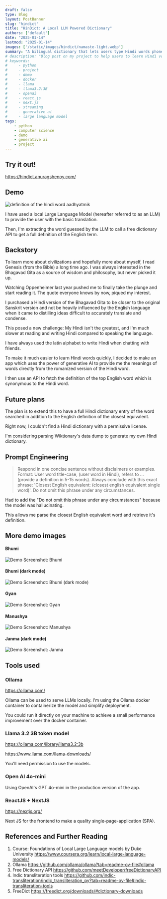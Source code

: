 ```yaml
---
draft: false
type: Blog
layout: PostBanner
slug: "hindict"
title: "HinDict: A Local LLM Powered Dictionary"
authors: ['default']
date: "2025-01-14"
lastmod: "2025-01-14"
images: ['/static/images/hindict/namaste-light.webp']
summary: "A bilingual dictionary that lets users type Hindi words phonetically in English letters to find the best English equivalents."
# description: "Blog post on my project to help users to learn Hindi vocabulary easier by typing the Hindi words phonetically in English to obtain their English meanings."
# keywords:
#     - python
#     - project
#     - demo
#     - docker
#     - llama
#     - llama3.2:3B
#     - openai
#     - react.js
#     - next.js
#     - streaming
#     - generative ai
#     - large language model
tags:
    - python
    - computer science
    - demo
    - generative ai
    - project
---
```


## Try it out!
https://hindict.anuragshenoy.com/

## Demo
![definition of the hindi word aadhyatmik](/static/images/hindict/hindict-demo-aadhyatmik-lg.gif)

I have used a local Large Language Model (hereafter referred to as an LLM) to provide the user with the basic translation.

Then, I'm extracting the word guessed by the LLM to call a free dictionary API to get a full definition of the English term.

## Backstory

To learn more about civilizations and hopefully more about myself, I read Genesis (from the Bible) a long time ago. I was always interested in the Bhagavad Gita as a source of wisdom and philosophy, but never picked it up.

Watching Oppenheimer last year pushed me to finally take the plunge and start reading it. The quote everyone knows by now, piqued my interest.

I purchased a Hindi version of the Bhagavad Gita to be closer to the original Sanskrit version and not be heavily influenced by the English language when it came to distilling ideas difficult to accurately translate and condense.

This posed a new challenge: My Hindi isn't the greatest, and I'm much slower at reading and writing Hindi compared to speaking the language. 

I have always used the latin alphabet to write Hindi when chatting with friends.

To make it much easier to learn Hindi words quickly, I decided to make an app which uses the power of generative AI to provide me the meanings of words directly from the romanized version of the Hindi word.

I then use an API to fetch the definition of the top English word which is synonymous to the Hindi word.

## Future plans

The plan is to extend this to have a full Hindi dictionary entry of the word searched in addition to the English definition of the closest equivalent.

Right now, I couldn't find a Hindi dictionary with a permissive license.

I'm considering parsing Wiktionary's data dump to generate my own Hindi dictionary.

## Prompt Engineering
> Respond in one concise sentence without disclaimers or examples. Format: User word title-case, (user word in Hindi), refers to … (provide a definition in 5-15 words). Always conclude with this exact phrase: \'Closest English equivalent: (closest english equivalent single word)\'. Do not omit this phrase under any circumstances.

Had to add the "Do not omit this phrase under any circumstances" because the model was hallucinating.

This allows me parse the closest English equivalent word and retrieve it's definition.

## More demo images
#### Bhumi
![Demo Screenshot: Bhumi](/static/images/hindict/hindict-bhumi-light.png)
#### Bhumi (dark mode)
![Demo Screenshot: Bhumi (dark mode)](/static/images/hindict/hindict-bhumi-dark.png)
#### Gyan
![Demo Screenshot: Gyan](/static/images/hindict/hindict-gyan.png)
#### Manushya
![Demo Screenshot: Manushya](/static/images/hindict/hindict-manushya.png)
#### Janma (dark mode)
![Demo Screenshot: Janma](/static/images/hindict/hindict-janma.png)

## Tools used
### Ollama
https://ollama.com/

Ollama can be used to serve LLMs locally. I'm using the Ollama docker container to containerize the model and simplify deployment.

You could run it directly on your machine to achieve a small performance improvement over the docker container.

### Llama 3.2 3B token model
https://ollama.com/library/llama3.2:3b

https://www.llama.com/llama-downloads/

You'll need permission to use the models.

### Open AI 4o-mini
Using OpenAI's GPT 4o-mini in the production version of the app.

### ReactJS + NextJS
https://nextjs.org/

Next JS for the frontend to make a quality single-page-application (SPA).

## References and Further Reading
1. Course: Foundations of Local Large Language models by Duke University https://www.coursera.org/learn/local-large-language-models/
2. Ollama https://github.com/ollama/ollama?tab=readme-ov-file#ollama
3. Free Dictionary API https://github.com/meetDeveloper/freeDictionaryAPI
4. Indic transliteration tools https://github.com/indic-transliteration/indic_transliteration_py?tab=readme-ov-file#indic-transliteration-tools
5. FreeDict https://freedict.org/downloads/#dictionary-downloads
